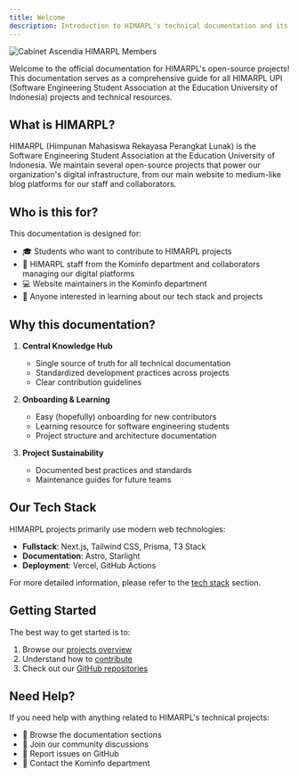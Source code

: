 ```yaml
---
title: Welcome
description: Introduction to HIMARPL's technical documentation and its purpose
---
```


![Cabinet Ascendia HIMARPL Members](https://cdn.jsdelivr.net/gh/himarplupi/assets-himarpl@v1.3.2/www/bg/bg-home-1.png)

Welcome to the official documentation for HIMARPL's open-source projects! This documentation serves as a comprehensive guide for all HIMARPL UPI (Software Engineering Student Association at the Education University of Indonesia) projects and technical resources.

## What is HIMARPL?

HIMARPL (Himpunan Mahasiswa Rekayasa Perangkat Lunak) is the Software Engineering Student Association at the Education University of Indonesia. We maintain several open-source projects that power our organization's digital infrastructure, from our main website to medium-like blog platforms for our staff and collaborators.

## Who is this for?

This documentation is designed for:

- 🎓 Students who want to contribute to HIMARPL projects
- 👥 HIMARPL staff from the Kominfo department and collaborators managing our digital platforms
- 💻 Website maintainers in the Kominfo department
- 🌟 Anyone interested in learning about our tech stack and projects

## Why this documentation?

1. **Central Knowledge Hub**

   - Single source of truth for all technical documentation
   - Standardized development practices across projects
   - Clear contribution guidelines

2. **Onboarding & Learning**

   - Easy (hopefully) onboarding for new contributors
   - Learning resource for software engineering students
   - Project structure and architecture documentation

3. **Project Sustainability**
   - Documented best practices and standards
   - Maintenance guides for future teams

## Our Tech Stack

HIMARPL projects primarily use modern web technologies:

- **Fullstack**: Next.js, Tailwind CSS, Prisma, T3 Stack
- **Documentation**: Astro, Starlight
- **Deployment**: Vercel, GitHub Actions

For more detailed information, please refer to the [tech stack](/overview/02-tech-stack) section.

## Getting Started

The best way to get started is to:

1. Browse our [projects overview](/getting-started/04-opensource-projects)
2. Understand how to [contribute](/getting-started/02-contributors-collaborators)
3. Check out our [GitHub repositories](https://github.com/himarplupi)

## Need Help?

If you need help with anything related to HIMARPL's technical projects:

- 📖 Browse the documentation sections
- 💬 Join our community discussions
- 🐛 Report issues on GitHub
- 📧 Contact the Kominfo department
